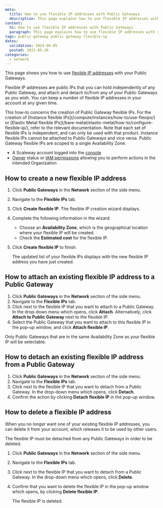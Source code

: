 ```yaml
---
meta:
  title: How to use flexible IP addresses with Public Gateways
  description: This page explains how to use flexible IP addresses with your Public Gateways
content:
  h1: How to use flexible IP addresses with Public Gateways
  paragraph: This page explains how to use flexible IP addresses with your Public Gateways
tags: public-gateway public gateway flexible-ip
dates:
  validation: 2024-06-05
  posted: 2021-05-26
categories:
  - network
---
```


This page shows you how to use [flexible IP addresses](/network/public-gateways/concepts/#flexible-ip) with your Public Gateways.

Flexible IP addresses are public IPs that you can hold independently of any Public Gateway, and attach and detach to/from any of your Public Gateways as you wish. You can keep a number of flexible IP addresses in your account at any given time.

<Message type="important">
  This how-to concerns the creation of Public Gateway flexible IPs. For the creation of [Instance flexible IPs](/compute/instances/how-to/use-flexips/) or [Elastic Metal flexible IPs](/bare-metal/elastic-metal/how-to/configure-flexible-ip/), refer to the relevant documentation. Note that each set of flexible IPs is independent, and can only be used with that product. Instance flexible IPs cannot be attached to Public Gateways and vice versa. Public Gateway flexible IPs are scoped to a single Availability Zone. 
</Message>

<Macro id="flexible-ip" />

<Macro id="requirements" />

- A Scaleway account logged into the [console](https://console.scaleway.com/)
- [Owner](/identity-and-access-management/iam/concepts/#owner) status or [IAM permissions](/identity-and-access-management/iam/concepts/#permission) allowing you to perform actions in the intended Organization

## How to create a new flexible IP address

1. Click **Public Gateways** in the **Network** section of the side menu.
2. Navigate to the **Flexible IPs** tab.
3. Click **Create flexible IP**. The flexible IP creation wizard displays.
4. Complete the following information in the wizard:
    - Choose an **Availability Zone**, which is the geographical location where your flexible IP will be created.
    - Check the **Estimated cost** for the flexible IP.
5. Click **Create flexible IP** to finish.

    The updated list of your flexible IPs displays with the new flexible IP address you have just created.

## How to attach an existing flexible IP address to a Public Gateway

1. Click **Public Gateways** in the **Network** section of the side menu.
2. Navigate to the **Flexible IPs** tab.
3. Click <Icon name="more"/> next to the flexible IP that you want to attach to a Public Gateway. In the drop-down menu which opens, click **Attach**. Alternatively, click **Attach to Public Gateway** next to the flexible IP.
    <Lightbox src="scaleway-attach-flexip-gw.webp" alt="" />
4. Select the Public Gateway that you want to attach to this flexible IP in the pop-up window, and click **Attach flexible IP**. 
    <Lightbox src="scaleway-attach-flexip-gw2.webp" alt="" />

<Message type="note">
  Only Public Gateways that are in the same Availability Zone as your flexible IP will be selectable.
</Message>

## How to detach an existing flexible IP address from a Public Gateway

1. Click **Public Gateways** in the **Network** section of the side menu.
2. Navigate to the **Flexible IPs** tab.
3. Click <Icon name="more"/> next to the flexible IP that you want to detach from a Public Gateway. In the drop-down menu which opens, click **Detach**.
4. Confirm the action by clicking **Detach flexible IP** in the pop-up window.

## How to delete a flexible IP address

When you no longer want one of your existing flexible IP addresses, you can delete it from your account, which releases it to be used by other users.

<Message type="important">
  The flexible IP must be detached from any Public Gateways in order to be deleted.
</Message>

1. Click **Public Gateways** in the **Network** section of the side menu.
2. Navigate to the **Flexible IPs** tab.
3. Click <Icon name="more"/> next to the flexible IP that you want to detach from a Public Gateway. In the drop-down menu which opens, click **Delete**.
4. Confirm that you want to delete the flexible IP in the pop-up window which opens, by clicking **Delete flexible IP**.

    The flexible IP is deleted.


